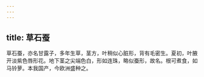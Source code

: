 ```yaml
---
---
---
```

title: 草石蚕
---



草石蚕，亦名甘露子，多年生草，茎方，叶稍似心脏形，背有毛密生。夏初，叶腋开淡紫色唇形花。地下茎之尖端色白，形如连珠，略似蚕形，故名。根可煮食，如马铃萝。本我国产，今欧洲盛种之。